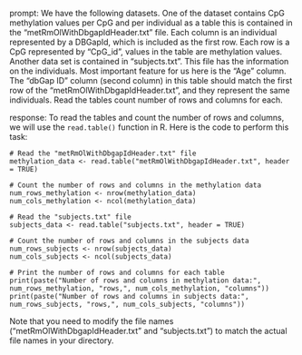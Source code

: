prompt:
We have the following datasets. One of the dataset contains CpG methylation values per CpG and per individual as a table this is contained in the “metRmOlWithDbgapIdHeader.txt” file. Each column is an individual represented by a DBGapId, which is included as the first row. Each row is a CpG represented by "CpG_id", values in the table are methylation values. Another data set is contained in “subjects.txt”. This file has the information on the individuals. Most important feature for us here is the "Age" column. The "dbGap ID" column (second column) in this table should match the first row of the "metRmOlWithDbgapIdHeader.txt", and they represent the same individuals. 
Read the tables count number of rows and columns for each.

response:
To read the tables and count the number of rows and columns, we will use the `read.table()` function in R. Here is the code to perform this task:

```
# Read the "metRmOlWithDbgapIdHeader.txt" file
methylation_data <- read.table("metRmOlWithDbgapIdHeader.txt", header = TRUE)

# Count the number of rows and columns in the methylation data
num_rows_methylation <- nrow(methylation_data)
num_cols_methylation <- ncol(methylation_data)

# Read the "subjects.txt" file
subjects_data <- read.table("subjects.txt", header = TRUE)

# Count the number of rows and columns in the subjects data
num_rows_subjects <- nrow(subjects_data)
num_cols_subjects <- ncol(subjects_data)

# Print the number of rows and columns for each table
print(paste("Number of rows and columns in methylation data:", num_rows_methylation, "rows,", num_cols_methylation, "columns"))
print(paste("Number of rows and columns in subjects data:", num_rows_subjects, "rows,", num_cols_subjects, "columns"))
```

Note that you need to modify the file names ("metRmOlWithDbgapIdHeader.txt" and "subjects.txt") to match the actual file names in your directory.
